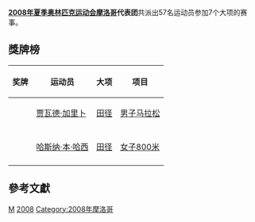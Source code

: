 {{Infobox Country Olympics
|NOC=MAR
|games=2008年夏季
|competitors=57
|sports=7
|flagbearer=[[Abdelkader_Kada|Abdelkader Kada]]
|gold=
|silver=1
|bronze=1
|total=2
|rank=65
}}
'''[[2008年夏季奥林匹克运动会|2008年夏季奥林匹克运动会]][[摩洛哥|摩洛哥]]代表团'''共派出57名运动员参加7个大项的赛事。

== 獎牌榜 ==
{| class="wikitable sortable" style="font-size:88%"
|-
! 奖牌
! 运动员
! 大项
! 项目
|-
| {{silver medal}} || [[贾瓦德·加里卜|贾瓦德·加里卜]] || [[2008年夏季奥林匹克运动会田径比赛|田径]] || [[2008年夏季奧林匹克運動會田徑比賽－男子馬拉松|男子马拉松]]
|-

|-
| {{bronze medal}} || [[哈斯纳·本·哈西|哈斯纳·本·哈西]] || [[2008年夏季奥林匹克运动会田径比赛|田径]] || [[2008年夏季奧林匹克运动会田径比赛－女子800米|女子800米]]
|-
|}

== 參考文獻 ==
{{reflist}}

{{NOCin2008SummerOlympics}}

[[Category:2008年夏季奧林匹克運動會代表團|M]]
[[Category:奧林匹克運動會摩洛哥代表團|2008]]
[[Category:2008年摩洛哥|Category:2008年摩洛哥]]